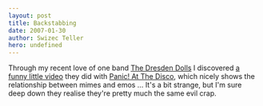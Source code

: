 ```yaml
---
layout: post
title: Backstabbing
date: 2007-01-30
author: Swizec Teller
hero: undefined
---
```


Through my recent love of one band [The Dresden Dolls](http://www.dresdendolls.com/) I discovered [a funny little video](http://youtube.com/watch?v=vY2WLMf0F_c) they did with [Panic! At The Disco](http://www.panicatthedisco.com/), which nicely shows the relationship between mimes and emos ... It's a bit strange, but I'm sure deep down they realise they're pretty much the same evil crap.
